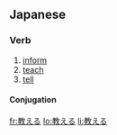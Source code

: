==Japanese==
{{ja-kanjitab|教}}
===Verb===
{{ja-verb|kk|type=1|hira=おしえる|rom=oshieru}}
#[[inform]]
#[[teach]]
#[[tell]]
====Conjugation====
{{ja-ichi|教え|おしえ|oshie}}

[[fr:教える]]
[[lo:教える]]
[[li:教える]]